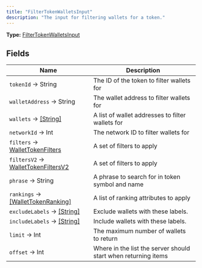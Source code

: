 ```yaml
---
title: "FilterTokenWalletsInput"
description: "The input for filtering wallets for a token."
---
```


**Type:** [FilterTokenWalletsInput](/api-reference/types/filtertokenwalletsinput)

## Fields

| Name | Description |
|------|-------------|
| `tokenId` → String | The ID of the token to filter wallets for |
| `walletAddress` → String | The wallet address to filter wallets for |
| `wallets` → [[String]](/api-reference/types/string) | A list of wallet addresses to filter wallets for |
| `networkId` → Int | The network ID to filter wallets for |
| `filters` → [WalletTokenFilters](/api-reference/types/wallettokenfilters) | A set of filters to apply |
| `filtersV2` → [WalletTokenFiltersV2](/api-reference/types/wallettokenfiltersv2) | A set of filters to apply |
| `phrase` → String | A phrase to search for in token symbol and name |
| `rankings` → [[WalletTokenRanking]](/api-reference/types/wallettokenranking) | A list of ranking attributes to apply |
| `excludeLabels` → [[String]](/api-reference/types/string) | Exclude wallets with these labels. |
| `includeLabels` → [[String]](/api-reference/types/string) | Include wallets with these labels. |
| `limit` → Int | The maximum number of wallets to return |
| `offset` → Int | Where in the list the server should start when returning items |

